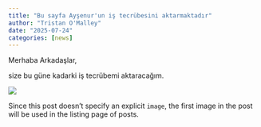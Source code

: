 ```yaml
---
title: "Bu sayfa Ayşenur'un iş tecrübesini aktarmaktadır"
author: "Tristan O'Malley"
date: "2025-07-24"
categories: [news]
---
```


Merhaba Arkadaşlar,

size bu güne kadarki iş tecrübemi aktaracağım.

![](thumbnail.jpg)

Since this post doesn't specify an explicit `image`, the first image in the post will be used in the listing page of posts.
